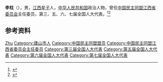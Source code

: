 {{Distinguish2|第四届全国人大代表李柱}}

'''李柱'''（{{bd|1918年|2月|}}），男，[[江西|江西]][[星子县|星子]]人，[[中华人民共和国|中华人民共和国]]政治人物，曾任[[中国民主同盟江西省委员会|中国民主同盟江西省委员会]]主任委员，第三、五、六、七届全国人大代表。<ref>{{Cite book|title=中华人民共和国职官志|author=何虎生, 李耀东, 向常福主编|publisher=中国社会出版社|year=2003|isbn=9787800883934|location=北京|pages=}}</ref><ref>{{Cite book|title=中国民主党派历史, 政纲, 人物|author=秦国生, 胡治安主编|publisher=山东人民出版社|year=1990|isbn=9787209007221|location=济南|pages=}}</ref>

== 参考资料 ==
{{reflist}}

{{中国人物小作品}}

{{Authority control}}
{{DEFAULTSORT:Li李}}
[[Category:李姓|Zhu]]
[[Category:廬山市人|Category:廬山市人]]
[[Category:中国民主同盟盟员|Category:中国民主同盟盟员]]
[[Category:中国民主同盟江西省委员会主任委员|Category:中国民主同盟江西省委员会主任委员]]
[[Category:第三届全国人大代表|Category:第三届全国人大代表]]
[[Category:第五届全国人大代表|Category:第五届全国人大代表]]
[[Category:第六届全国人大代表|Category:第六届全国人大代表]]
[[Category:第七届全国人大代表|Category:第七届全国人大代表]]